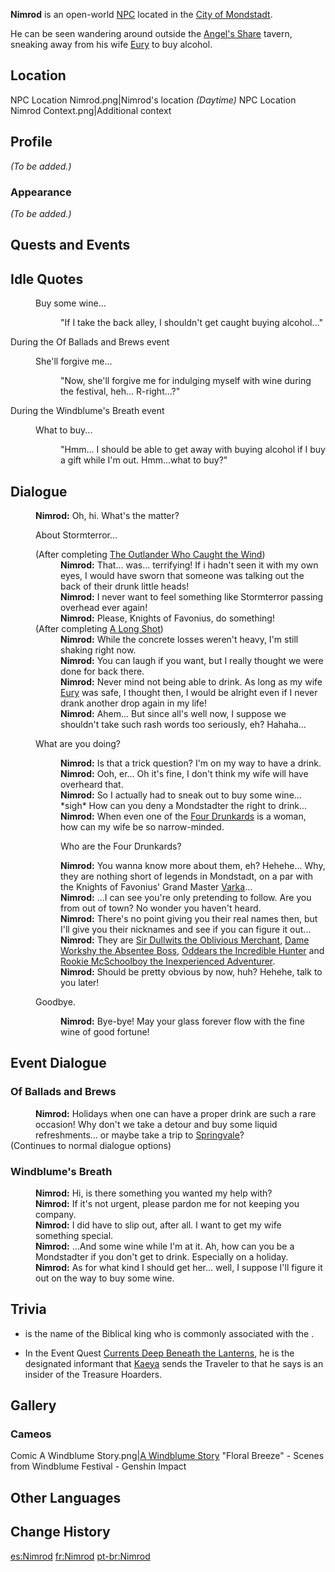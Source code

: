 {{Meta
<!-- REMOVE THIS TEMPLATE AFTER ADDING MISSING INFO -->
|missing_NPC_profile  = yes
}}
{{Character Infobox
|image            = NPC Nimrod.png
|region           = Mondstadt
|location         = Mondstadt
|type             = Open-World NPC
|spouse           = Eury
}}
'''Nimrod''' is an open-world [[NPC]] located in the [[City of Mondstadt]].

He can be seen wandering around outside the [[Angel's Share]] tavern, sneaking away from his wife [[Eury]] to buy alcohol.

==Location==
<gallery>
NPC Location Nimrod.png|Nimrod's location ''(Daytime)''
NPC Location Nimrod Context.png|Additional context
</gallery>

==Profile==
<!-- detailed story/lore information goes here -->
''(To be added.)''

===Appearance===
''(To be added.)''

==Quests and Events==
{{Quests and Events}}

==Idle Quotes==
{{Dialogue Start}}
: {{DIcon|Idle}} Buy some wine...
:: {{A|VO Nimrod 01.ogg}} "If I take the back alley, I shouldn't get caught buying alcohol..."
{{Dialogue End}}

;During the Of Ballads and Brews event
{{Dialogue Start}}
: {{DIcon|Idle}} She'll forgive me...
:: {{A|VO Nimrod Of Ballads and Brews 01.ogg}} "Now, she'll forgive me for indulging myself with wine during the festival, heh... R-right...?"
{{Dialogue End}}

;During the Windblume's Breath event
{{Dialogue Start}}
: {{DIcon|Idle}} What to buy...
:: {{A|VO Nimrod Windblume's Breath 01.ogg}} "Hmm... I should be able to get away with buying alcohol if I buy a gift while I'm out. Hmm...what to buy?"
{{Dialogue End}}

==Dialogue==
{{Dialogue Start}}
:'''Nimrod:''' Oh, hi. What's the matter?
:{{DIcon}} About Stormterror...
:;(After completing [[The Outlander Who Caught the Wind]])
::'''Nimrod:''' That... was... terrifying! If i hadn't seen it with my own eyes, I would have sworn that someone was talking out the back of their drunk little heads!
::'''Nimrod:''' I never want to feel something like Stormterror passing overhead ever again!
::'''Nimrod:''' Please, Knights of Favonius, do something!
:;(After completing [[A Long Shot]])
::'''Nimrod:''' While the concrete losses weren't heavy, I'm still shaking right now.
::'''Nimrod:''' You can laugh if you want, but I really thought we were done for back there.
::'''Nimrod:''' Never mind not being able to drink. As long as my wife [[Eury]] was safe, I thought then, I would be alright even if I never drank another drop again in my life!
::'''Nimrod:''' Ahem... But since all's well now, I suppose we shouldn't take such rash words too seriously, eh? Hahaha...
:{{DIcon}} What are you doing?
::'''Nimrod:''' Is that a trick question? I'm on my way to have a drink.
::'''Nimrod:''' Ooh, er... Oh it's fine, I don't think my wife will have overheard that.
::'''Nimrod:''' So I actually had to sneak out to buy some wine... *sigh* How can you deny a Mondstadter the right to drink...
::'''Nimrod:''' When even one of the [[Four Drunkards]] is a woman, how can my wife be so narrow-minded.
::{{DIcon}} Who are the Four Drunkards?
::'''Nimrod:''' You wanna know more about them, eh? Hehehe... Why, they are nothing short of legends in Mondstadt, on a par with the Knights of Favonius' Grand Master [[Varka]]...
::'''Nimrod:''' ...I can see you're only pretending to follow. Are you from out of town? No wonder you haven't heard.
::'''Nimrod:''' There's no point giving you their real names then, but I'll give you their nicknames and see if you can figure it out...
::'''Nimrod:''' They are [[Quinn|Sir Dullwits the Oblivious Merchant]], [[Margaret|Dame Workshy the Absentee Boss]], [[Draff|Oddears the Incredible Hunter]] and [[Jack|Rookie McSchoolboy the Inexperienced Adventurer]].
::'''Nimrod:''' Should be pretty obvious by now, huh? Hehehe, talk to you later!
:{{DIcon}} Goodbye.
::'''Nimrod:''' Bye-bye! May your glass forever flow with the fine wine of good fortune!
{{Dialogue End}}

==Event Dialogue==
===Of Ballads and Brews===
{{Dialogue Start}}
:'''Nimrod:''' Holidays when one can have a proper drink are such a rare occasion! Why don't we take a detour and buy some liquid refreshments... or maybe take a trip to [[Springvale]]?
;(Continues to normal dialogue options)
{{Dialogue End}}

===Windblume's Breath===
{{Dialogue Start}}
:'''Nimrod:''' Hi, is there something  you wanted my help with?
:'''Nimrod:''' If it's not urgent, please pardon me for not keeping you company.
:'''Nimrod:''' I did have to slip out, after all. I want to get my wife something special.
:'''Nimrod:''' ...And some wine while I'm at it. Ah, how can you be a Mondstadter if you don't get to drink. Especially on a holiday.
:'''Nimrod:''' As for what kind I should get her... well, I suppose I'll figure it out on the way to buy some wine.
{{Dialogue End}}

==Trivia==
* {{w|Nimrod}} is the name of the Biblical king who is commonly associated with the {{w|Tower of Babel}}.
* In the Event Quest [[Currents Deep Beneath the Lanterns]], he is the designated informant that [[Kaeya]] sends the Traveler to that he says is an insider of the Treasure Hoarders.

==Gallery==
===Cameos===
<gallery>
Comic A Windblume Story.png|[https://www.hoyolab.com/article/252112 A Windblume Story]
"Floral Breeze" - Scenes from Windblume Festival - Genshin Impact
</gallery>

==Other Languages==
{{Other Languages
|default_hidden = 1
|en      = Nimrod
|zhs     = 宁禄
|zhs_rm  = Nínglù
|zht     = 寧錄
|zht_rm  = Nínglù
|ja      = ニムロド
|ja_rm   = Nimurodo
|ko      = 니므롯
|es      = Nimrod
|fr      = Nimrod
|ru      = Нимрод
|th      = Nimrod
|vi      = Nimrod
|de      = Nimrod
|id      = Nimrod
|pt      = Nimrod
|tr      = Nimrod
|it      = Nimrod
}}

==Change History==
{{Change History|1.0}}

[[es:Nimrod]]
[[fr:Nimrod]]
[[pt-br:Nimrod]]